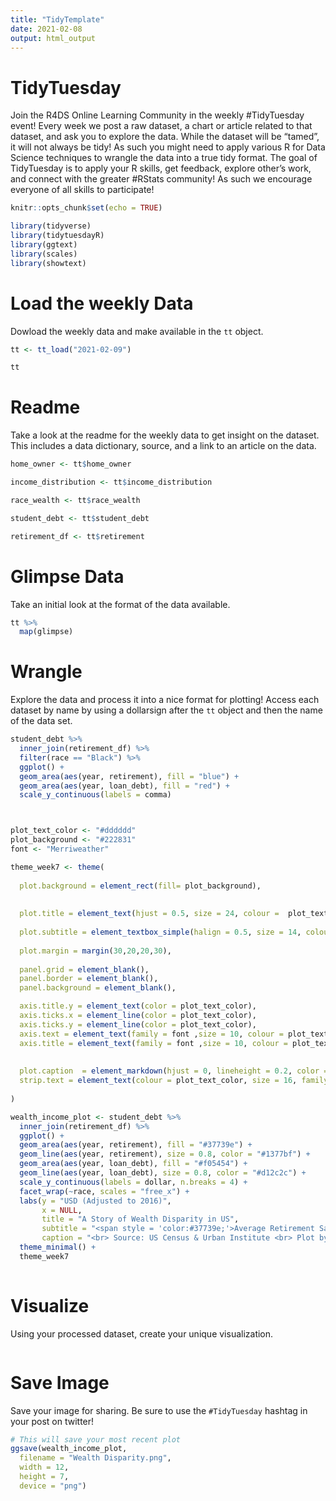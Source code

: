 ```yaml
---
title: "TidyTemplate"
date: 2021-02-08
output: html_output
---
```


# TidyTuesday

Join the R4DS Online Learning Community in the weekly #TidyTuesday event!
Every week we post a raw dataset, a chart or article related to that dataset, and ask you to explore the data.
While the dataset will be “tamed”, it will not always be tidy! As such you might need to apply various R for Data Science techniques to wrangle the data into a true tidy format.
The goal of TidyTuesday is to apply your R skills, get feedback, explore other’s work, and connect with the greater #RStats community!
As such we encourage everyone of all skills to participate!

```r

knitr::opts_chunk$set(echo = TRUE)

library(tidyverse)
library(tidytuesdayR)
library(ggtext)
library(scales)
library(showtext)
```

# Load the weekly Data

Dowload the weekly data and make available in the `tt` object.

```r

tt <- tt_load("2021-02-09")

tt
```


# Readme

Take a look at the readme for the weekly data to get insight on the dataset.
This includes a data dictionary, source, and a link to an article on the data.

```r

home_owner <- tt$home_owner

income_distribution <- tt$income_distribution

race_wealth <- tt$race_wealth

student_debt <- tt$student_debt 

retirement_df <- tt$retirement

```


# Glimpse Data

Take an initial look at the format of the data available.

```r

tt %>% 
  map(glimpse)

```

# Wrangle

Explore the data and process it into a nice format for plotting! Access each dataset by name by using a dollarsign after the `tt` object and then the name of the data set.

```r

student_debt %>% 
  inner_join(retirement_df) %>% 
  filter(race == "Black") %>% 
  ggplot() +
  geom_area(aes(year, retirement), fill = "blue") +
  geom_area(aes(year, loan_debt), fill = "red") +
  scale_y_continuous(labels = comma)



plot_text_color <- "#dddddd"
plot_background <- "#222831"
font <- "Merriweather"

theme_week7 <- theme(
  
  plot.background = element_rect(fill= plot_background),
   
   
  plot.title = element_text(hjust = 0.5, size = 24, colour =  plot_text_color, family = font),
  
  plot.subtitle = element_textbox_simple(halign = 0.5, size = 14, colour = plot_text_color, family = font, margin = margin(0,0,50,0, unit = 'pt')),
  
  plot.margin = margin(30,20,20,30),
  
  panel.grid = element_blank(),
  panel.border = element_blank(),
  panel.background = element_blank(),

  axis.title.y = element_text(color = plot_text_color),
  axis.ticks.x = element_line(color = plot_text_color),
  axis.ticks.y = element_line(color = plot_text_color),
  axis.text = element_text(family = font ,size = 10, colour = plot_text_color),
  axis.title = element_text(family = font ,size = 10, colour = plot_text_color),
  
  
  plot.caption  = element_markdown(hjust = 0, lineheight = 0.2, color = plot_text_color, family = font),
  strip.text = element_text(colour = plot_text_color, size = 16, family = font, face = 'bold'),
  
)

wealth_income_plot <- student_debt %>% 
  inner_join(retirement_df) %>% 
  ggplot() +
  geom_area(aes(year, retirement), fill = "#37739e") +
  geom_line(aes(year, retirement), size = 0.8, color = "#1377bf") +
  geom_area(aes(year, loan_debt), fill = "#f05454") +
  geom_line(aes(year, loan_debt), size = 0.8, color = "#d12c2c") +
  scale_y_continuous(labels = dollar, n.breaks = 4) +
  facet_wrap(~race, scales = "free_x") +
  labs(y = "USD (Adjusted to 2016)",
       x = NULL,
       title = "A Story of Wealth Disparity in US",
       subtitle = "<span style = 'color:#37739e;'>Average Retirement Savings</span> vs <span style = 'color:#f05454;'>Average Student Loan Debt</span>",
       caption = "<br> Source: US Census & Urban Institute <br> Plot by: Luis Noguera <br> **#tidytuesday**") +
  theme_minimal() +
  theme_week7
  

```


# Visualize

Using your processed dataset, create your unique visualization.

```r


  
```

# Save Image

Save your image for sharing. Be sure to use the `#TidyTuesday` hashtag in your post on twitter! 

```r

# This will save your most recent plot
ggsave(wealth_income_plot,
  filename = "Wealth Disparity.png",
  width = 12,
  height = 7,
  device = "png")

```
